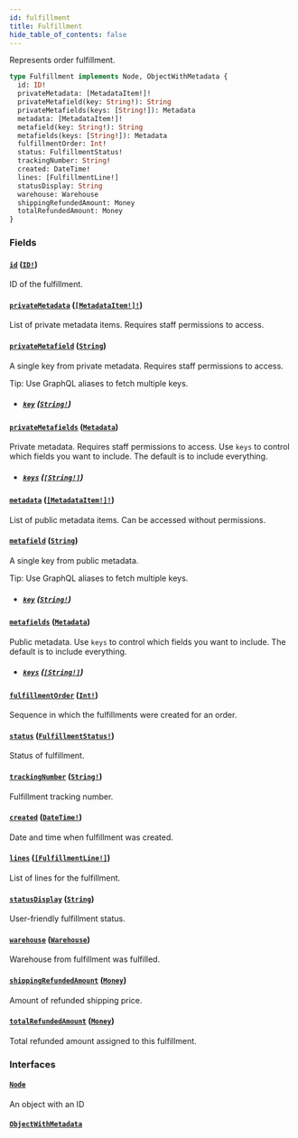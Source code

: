```yaml
---
id: fulfillment
title: Fulfillment
hide_table_of_contents: false
---
```


Represents order fulfillment.

```graphql
type Fulfillment implements Node, ObjectWithMetadata {
  id: ID!
  privateMetadata: [MetadataItem!]!
  privateMetafield(key: String!): String
  privateMetafields(keys: [String!]): Metadata
  metadata: [MetadataItem!]!
  metafield(key: String!): String
  metafields(keys: [String!]): Metadata
  fulfillmentOrder: Int!
  status: FulfillmentStatus!
  trackingNumber: String!
  created: DateTime!
  lines: [FulfillmentLine!]
  statusDisplay: String
  warehouse: Warehouse
  shippingRefundedAmount: Money
  totalRefundedAmount: Money
}
```

### Fields

#### [`id`](#) ([`ID!`](../../../developer/api-reference/scalars/id))

ID of the fulfillment.

#### [`privateMetadata`](#) ([`[MetadataItem!]!`](../../../developer/api-reference/objects/metadata-item))

List of private metadata items. Requires staff permissions to access.

#### [`privateMetafield`](#) ([`String`](../../../developer/api-reference/scalars/string))

A single key from private metadata. Requires staff permissions to access.

Tip: Use GraphQL aliases to fetch multiple keys.

- ##### [`key`](#) ([`String!`](../../../developer/api-reference/scalars/string))

#### [`privateMetafields`](#) ([`Metadata`](../../../developer/api-reference/scalars/metadata))

Private metadata. Requires staff permissions to access. Use `keys` to control which fields you want to include. The default is to include everything.

- ##### [`keys`](#) ([`[String!]`](../../../developer/api-reference/scalars/string))

#### [`metadata`](#) ([`[MetadataItem!]!`](../../../developer/api-reference/objects/metadata-item))

List of public metadata items. Can be accessed without permissions.

#### [`metafield`](#) ([`String`](../../../developer/api-reference/scalars/string))

A single key from public metadata.

Tip: Use GraphQL aliases to fetch multiple keys.

- ##### [`key`](#) ([`String!`](../../../developer/api-reference/scalars/string))

#### [`metafields`](#) ([`Metadata`](../../../developer/api-reference/scalars/metadata))

Public metadata. Use `keys` to control which fields you want to include. The default is to include everything.

- ##### [`keys`](#) ([`[String!]`](../../../developer/api-reference/scalars/string))

#### [`fulfillmentOrder`](#) ([`Int!`](../../../developer/api-reference/scalars/int))

Sequence in which the fulfillments were created for an order.

#### [`status`](#) ([`FulfillmentStatus!`](../../../developer/api-reference/enums/fulfillment-status))

Status of fulfillment.

#### [`trackingNumber`](#) ([`String!`](../../../developer/api-reference/scalars/string))

Fulfillment tracking number.

#### [`created`](#) ([`DateTime!`](../../../developer/api-reference/scalars/date-time))

Date and time when fulfillment was created.

#### [`lines`](#) ([`[FulfillmentLine!]`](../../../developer/api-reference/objects/fulfillment-line))

List of lines for the fulfillment.

#### [`statusDisplay`](#) ([`String`](../../../developer/api-reference/scalars/string))

User-friendly fulfillment status.

#### [`warehouse`](#) ([`Warehouse`](../../../developer/api-reference/objects/warehouse))

Warehouse from fulfillment was fulfilled.

#### [`shippingRefundedAmount`](#) ([`Money`](../../../developer/api-reference/objects/money))

Amount of refunded shipping price.

#### [`totalRefundedAmount`](#) ([`Money`](../../../developer/api-reference/objects/money))

Total refunded amount assigned to this fulfillment.

### Interfaces

#### [`Node`](../../../developer/api-reference/interfaces/node)

An object with an ID

#### [`ObjectWithMetadata`](../../../developer/api-reference/interfaces/object-with-metadata)
